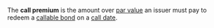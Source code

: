 
The '''call premium''' is the amount over [[par value]] an issuer must pay to redeem a [[callable bond]] on a [[call date]].

{{econ-stub}}